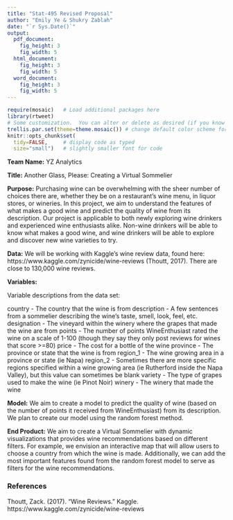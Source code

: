 ```yaml
---
title: "Stat-495 Revised Proposal"
author: "Emily Ye & Shukry Zablah"
date: "`r Sys.Date()`"
output: 
  pdf_document:
    fig_height: 3
    fig_width: 5
  html_document:
    fig_height: 3
    fig_width: 5
  word_document:
    fig_height: 3
    fig_width: 5
---
```


```r
require(mosaic)   # Load additional packages here 
library(rtweet)
# Some customization.  You can alter or delete as desired (if you know what you are doing).
trellis.par.set(theme=theme.mosaic()) # change default color scheme for lattice
knitr::opts_chunk$set(
  tidy=FALSE,     # display code as typed
  size="small")   # slightly smaller font for code
```

**Team Name:** YZ Analytics

**Title:** Another Glass, Please: Creating a Virtual Sommelier

**Purpose:** Purchasing wine can be overwhelming with the sheer number of choices there are, whether they be on a restaurant's wine menu, in liquor stores, or wineries. In this project, we aim to understand the features of what makes a good wine and predict the quality of wine from its description. Our project is applicable to both newly exploring wine drinkers and experienced wine enthusiasts alike. Non-wine drinkers will be able to know what makes a good wine, and wine drinkers will be able to explore and discover new wine varieties to try.

**Data:** We will be working with Kaggle's wine review data, found here: https://www.kaggle.com/zynicide/wine-reviews (Thoutt, 2017). There are close to 130,000 wine reviews.

**Variables:**

Variable descriptions from the data set:

country - The country that the wine is from
description - A few sentences from a sommelier describing the wine's taste, smell, look, feel, etc.
designation - The vineyard within the winery where the grapes that made the wine are from
points - The number of points WineEnthusiast rated the wine on a scale of 1-100 (though they say they only post reviews for wines that score >=80)
price - The cost for a bottle of the wine
province - The province or state that the wine is from
region_1 - The wine growing area in a province or state (ie Napa)
region_2 - Sometimes there are more specific regions specified within a wine growing area (ie Rutherford inside the Napa Valley), but this value can sometimes be blank
variety - The type of grapes used to make the wine (ie Pinot Noir)
winery - The winery that made the wine

**Model:** We aim to create a model to predict the quality of wine (based on the number of points it received from WineEnthusiast) from its description. We plan to create our model using the random forest method. 

**End Product:** We aim to create a Virtual Sommelier with dynamic visualizations that provides wine recommendations based on different filters. For example, we envision an interactive map that will allow users to choose a country from which the wine is made. Additionally, we can add the most important features found from the random forest model to serve as filters for the wine recommendations.

### References

Thoutt, Zack. (2017). "Wine Reviews." Kaggle. https://www.kaggle.com/zynicide/wine-reviews